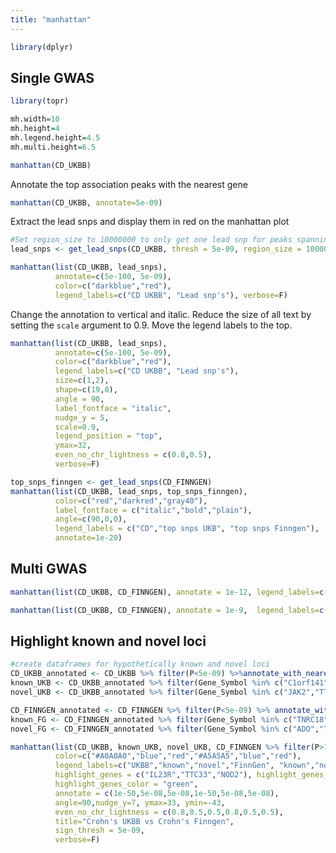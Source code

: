 ```yaml
---
title: "manhattan"
---
```

```r
library(dplyr)
```

## Single GWAS


```r
library(topr)
```

```r
mh.width=10
mh.height=4
mh.legend.height=4.5
mh.multi.height=6.5
```



```r
manhattan(CD_UKBB)
```

Annotate the top association peaks with the nearest gene

```r
manhattan(CD_UKBB, annotate=5e-09)
```

Extract the lead snps and display them in red on the manhattan plot

```r
#Set region_size to 10000000 to only get one lead snp for peaks spanning large regions (e.g the NOD2 loci)
lead_snps <- get_lead_snps(CD_UKBB, thresh = 5e-09, region_size = 10000000)
```

```r
manhattan(list(CD_UKBB, lead_snps), 
          annotate=c(5e-100, 5e-09), 
          color=c("darkblue","red"), 
          legend_labels=c("CD UKBB", "Lead snp's"), verbose=F) 
```

Change the annotation to vertical and italic. Reduce the size of all text by setting the <code>scale</code> argument to 0.9. Move the legend labels to the top.

```r

manhattan(list(CD_UKBB, lead_snps), 
          annotate=c(5e-100, 5e-09), 
          color=c("darkblue","red"), 
          legend_labels=c("CD UKBB", "Lead snp's"), 
          size=c(1,2),
          shape=c(19,8), 
          angle = 90, 
          label_fontface = "italic", 
          nudge_y = 5, 
          scale=0.9, 
          legend_position = "top", 
          ymax=32,  
          even_no_chr_lightness = c(0.8,0.5),
          verbose=F) 
```


```r
top_snps_finngen <- get_lead_snps(CD_FINNGEN)
manhattan(list(CD_UKBB, lead_snps, top_snps_finngen),  
          color=c("red","darkred","gray40"),
          label_fontface = c("italic","bold","plain"), 
          angle=c(90,0,0),
          legend_labels = c("CD","top snps UKB", "top snps Finngen"),
          annotate=1e-20)
```


## Multi GWAS

```r
manhattan(list(CD_UKBB, CD_FINNGEN), annotate = 1e-12, legend_labels=c("CD UKBB", "CD FINNGEN"))
```

```r
manhattan(list(CD_UKBB, CD_FINNGEN), annotate = 1e-9,  legend_labels=c("CD UKBB", "CD FINNGEN"), ntop=1)
```

## Highlight known and novel loci

```r
#create dataframes for hypothetically known and novel loci
CD_UKBB_annotated <- CD_UKBB %>% filter(P<5e-09) %>%annotate_with_nearest_gene()
known_UKB <- CD_UKBB_annotated %>% filter(Gene_Symbol %in% c("C1orf141","IL23R","NOD2","NKD1","CYLD","IKZF1"))
novel_UKB <- CD_UKBB_annotated %>% filter(Gene_Symbol %in% c("JAK2","TTC33","ATG16L1"))

CD_FINNGEN_annotated <- CD_FINNGEN %>% filter(P<5e-09) %>% annotate_with_nearest_gene()
known_FG <- CD_FINNGEN_annotated %>% filter(Gene_Symbol %in% c("TNRC18","FBXL18","RNF216","WIPI2", "RNU6-215P", "IL23R","NOD2"))
novel_FG <- CD_FINNGEN_annotated %>% filter(Gene_Symbol %in% c("ADO","TTC33","NKX2-3"))
```

```r
manhattan(list(CD_UKBB, known_UKB, novel_UKB, CD_FINNGEN %>% filter(P>1e-35), known_FG,novel_FG), ntop=3,
          color=c("#A0A0A0","blue","red","#A5A5A5","blue","red"), 
          legend_labels=c("UKBB","known","novel","FinnGen", "known","novel"), 
          highlight_genes = c("IL23R","TTC33","NOD2"), highlight_genes_ypos = -0.5,
          highlight_genes_color = "green", 
          annotate = c(1e-50,5e-08,5e-08,1e-50,5e-08,5e-08), 
          angle=90,nudge_y=7, ymax=33, ymin=-43,
          even_no_chr_lightness = c(0.8,0.5,0.5,0.8,0.5,0.5),
          title="Crohn's UKBB vs Crohn's Finngen",
          sign_thresh = 5e-09,
          verbose=F) 
```



